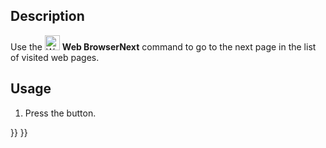 <languages/>
<translate>

<!--T:1-->
{{Docnav
|[[Web_BrowserBack|BrowserBack]]
|[[Web_BrowserRefresh|BrowserRefresh]]
|[[Web_Workbench|Web]]
|IconL=Web_BrowserBack.svg
|IconR=Web_BrowserRefresh.svg
|IconC=Workbench_Web.svg
}}

<!--T:2-->
{{GuiCommand
|Name=Web BrowserNext
|MenuLocation=
|Workbenches=[[Web_Workbench|Web]], [[Start_Workbench|Start]]
|SeeAlso=
}}

==Description== <!--T:3-->

<!--T:4-->
Use the [[Image:Web_BrowserNext.svg|24px]] '''Web BrowserNext''' command to go to the next page in the list of visited web pages.

==Usage== <!--T:5-->

<!--T:6-->
# Press the {{Button|[[Image:Web_BrowserNext.svg|16px]] [[Web_BrowserNext|Next page]]}} button.


<!--T:7-->
{{Docnav
|[[Web_BrowserBack|BrowserBack]]
|[[Web_BrowserRefresh|BrowserRefresh]]
|[[Web_Workbench|Web]]
|IconL=Web_BrowserBack.svg
|IconR=Web_BrowserRefresh.svg
|IconC=Workbench_Web.svg
}}

</translate>
{{Web Tools navi{{#translation:}}}}
{{Userdocnavi{{#translation:}}}}